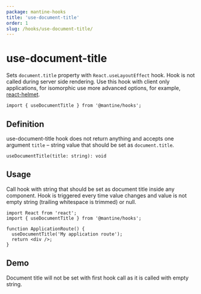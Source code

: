 ```yaml
---
package: mantine-hooks
title: 'use-document-title'
order: 1
slug: /hooks/use-document-title/
---
```



# use-document-title

<PageHeader
  source="mantine-hooks/src/hooks/use-document-title/use-document-title.ts"
  docs="hooks/use-document-title.mdx"
  package="@mantine/hooks"
/>

Sets `document.title` property with `React.useLayoutEffect` hook. Hook is not called during server side rendering.
Use this hook with client only applications, for isomorphic use more advanced options, for example, [react-helmet](https://github.com/nfl/react-helmet).

```tsx
import { useDocumentTitle } from '@mantine/hooks';
```

## Definition

use-document-title hook does not return anything and accepts one argument `title` – string value that should be set as `document.title`.

```tsx
useDocumentTitle(title: string): void
```

## Usage

Call hook with string that should be set as document title inside any component.
Hook is triggered every time value changes and value is not empty string (trailing whitespace is trimmed) or null.

```tsx
import React from 'react';
import { useDocumentTitle } from '@mantine/hooks';

function ApplicationRoute() {
  useDocumentTitle('My application route');
  return <div />;
}
```

## Demo

Document title will not be set with first hook call as it is called with empty string.

<UseDocumentTitleDemo />
